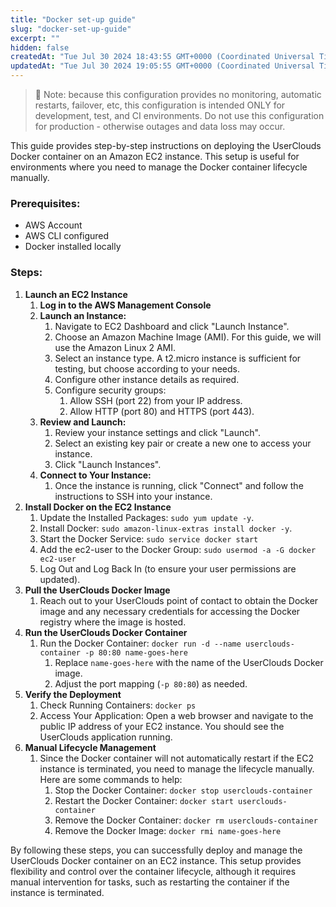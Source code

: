 ```yaml
---
title: "Docker set-up guide"
slug: "docker-set-up-guide"
excerpt: ""
hidden: false
createdAt: "Tue Jul 30 2024 18:43:55 GMT+0000 (Coordinated Universal Time)"
updatedAt: "Tue Jul 30 2024 19:05:55 GMT+0000 (Coordinated Universal Time)"
---
```


> 🚧 Note: because this configuration provides no monitoring, automatic restarts, failover, etc, this configuration is intended ONLY for development, test, and CI environments. Do not use this configuration for production - otherwise outages and data loss may occur.

This guide provides step-by-step instructions on deploying the UserClouds Docker container on an Amazon EC2 instance. This setup is useful for environments where you need to manage the Docker container lifecycle manually.

### Prerequisites:

- AWS Account
- AWS CLI configured
- Docker installed locally

### Steps:

1. **Launch an EC2 Instance**
   1. **Log in to the AWS Management Console**
   2. **Launch an Instance:**
      1. Navigate to EC2 Dashboard and click "Launch Instance".
      2. Choose an Amazon Machine Image (AMI). For this guide, we will use the Amazon Linux 2 AMI.
      3. Select an instance type. A t2.micro instance is sufficient for testing, but choose according to your needs.
      4. Configure other instance details as required.
      5. Configure security groups:
         1. Allow SSH (port 22) from your IP address.
         2. Allow HTTP (port 80) and HTTPS (port 443).
   3. **Review and Launch:**
      1. Review your instance settings and click "Launch".
      2. Select an existing key pair or create a new one to access your instance.
      3. Click "Launch Instances".
   4. **Connect to Your Instance:**
      1. Once the instance is running, click "Connect" and follow the instructions to SSH into your instance.
2. **Install Docker on the EC2 Instance**
   1. Update the Installed Packages: `sudo yum update -y`.
   2. Install Docker: `sudo amazon-linux-extras install docker -y`.
   3. Start the Docker Service: `sudo service docker start`
   4. Add the ec2-user to the Docker Group: `sudo usermod -a -G docker ec2-user`
   5. Log Out and Log Back In (to ensure your user permissions are updated).
3. **Pull the UserClouds Docker Image**
   1. Reach out to your UserClouds point of contact to obtain the Docker image and any necessary credentials for accessing the Docker registry where the image is hosted.
4. **Run the UserClouds Docker Container**
   1. Run the Docker Container: `docker run -d --name userclouds-container -p 80:80 name-goes-here`
      1. Replace `name-goes-here` with the name of the UserClouds Docker image.
      2. Adjust the port mapping (`-p 80:80`) as needed.
5. **Verify the Deployment**
   1. Check Running Containers: `docker ps`
   2. Access Your Application: Open a web browser and navigate to the public IP address of your EC2 instance. You should see the UserClouds application running.
6. **Manual Lifecycle Management**
   1. Since the Docker container will not automatically restart if the EC2 instance is terminated, you need to manage the lifecycle manually. Here are some commands to help:
      1. Stop the Docker Container: `docker stop userclouds-container`
      2. Restart the Docker Container: `docker start userclouds-container`
      3. Remove the Docker Container: `docker rm userclouds-container`
      4. Remove the Docker Image: `docker rmi name-goes-here`

By following these steps, you can successfully deploy and manage the UserClouds Docker container on an EC2 instance. This setup provides flexibility and control over the container lifecycle, although it requires manual intervention for tasks, such as restarting the container if the instance is terminated.
